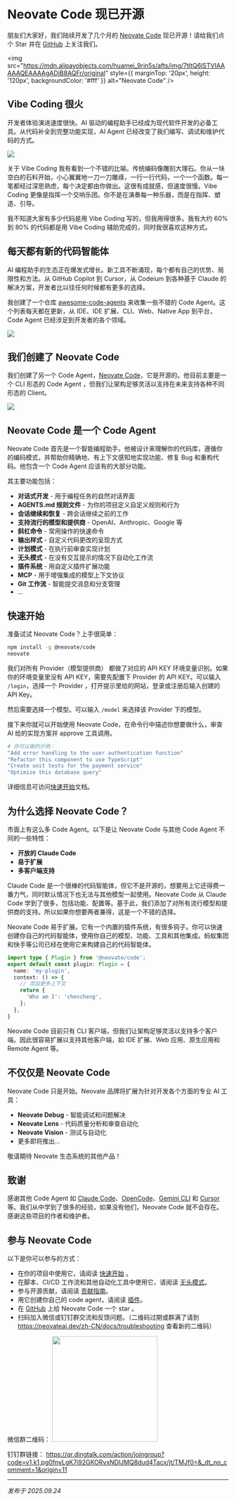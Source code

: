 # Neovate Code 现已开源

朋友们大家好，我们陆续开发了几个月的 [Neovate Code](https://github.com/neovateai/neovate-code) 现已开源！请给我们点个 Star 并在 [GitHub](https://github.com/neovateai/neovate-code) 上关注我们。

<img
  src="https://mdn.alipayobjects.com/huamei_9rin5s/afts/img/7tItQ6lSTVIAAAAAQEAAAAgADiB8AQFr/original"
  style={{ marginTop: '20px', height: '120px', backgroundColor: '#fff' }}
  alt="Neovate Code"
/>

## Vibe Coding 很火

开发者体验演进速度很快。AI 驱动的编程助手已经成为现代软件开发的必备工具。从代码补全到完整功能实现，AI Agent 已经改变了我们编写、调试和维护代码的方式。

![](https://mdn.alipayobjects.com/huamei_h9478t/afts/img/Bjb-TqtnHEEAAAAAgDAAAAgADhqBAQFr/original)

关于 Vibe Coding 我有看到一个不错的比喻。传统编码像雕刻大理石。你从一块空白的石料开始，小心翼翼地一刀一刀雕琢，一行一行代码，一个一个函数。每一笔都经过深思熟虑，每个决定都由你做出。这很有成就感，但速度很慢。Vibe Coding 更像是指挥一个交响乐团。你不是在演奏每一种乐器，而是在指挥、塑造、引导。

我不知道大家有多少代码是用 Vibe Coding 写的，但我用得很多。我有大约 60% 到 80% 的代码都是用 Vibe Coding 辅助完成的，同时我很喜欢这种方式。

## 每天都有新的代码智能体

AI 编程助手的生态正在爆发式增长。新工具不断涌现，每个都有自己的优势、局限性和方法。从 GitHub Copilot 到 Cursor，从 Codeium 到各种基于 Claude 的解决方案，开发者比以往任何时候都有更多的选择。

我创建了一个仓库 [awesome-code-agents](https://github.com/sorrycc/awesome-code-agents) 来收集一些不错的 Code Agent。这个列表每天都在更新，从 IDE、IDE 扩展、CLI、Web、Native App 到平台，Code Agent 已经涉足到开发者的各个领域。

![](https://mdn.alipayobjects.com/huamei_h9478t/afts/img/hIxIR4nMJLMAAAAAgBAAAAgADhqBAQFr/original)

## 我们创建了 Neovate Code

我们创建了另一个 Code Agent，[Neovate Code](https://github.com/neovateai/neovate-code)，它是开源的。他目前主要是一个 CLI 形态的 Code Agent ，但我们让架构足够灵活以支持在未来支持各种不同形态的 Client。

![](https://mdn.alipayobjects.com/huamei_h9478t/afts/img/e4-JQJpQLXoAAAAARNAAAAgADhqBAQFr/original)

## Neovate Code 是一个 Code Agent

Neovate Code 首先是一个智能编程助手。他被设计来理解你的代码库，遵循你的编码模式，并帮助你精确地、有上下文感知地实现功能、修复 Bug 和重构代码。他包含一个 Code Agent 应该有的大部分功能。

其主要功能包括：

- **对话式开发** - 用于编程任务的自然对话界面
- **AGENTS.md 规则文件** - 为你的项目定义自定义规则和行为
- **会话继续和恢复** - 跨会话继续之前的工作
- **支持流行的模型和提供商** - OpenAI、Anthropic、Google 等
- **斜杠命令** - 常用操作的快速命令
- **输出样式** - 自定义代码更改的呈现方式
- **计划模式** - 在执行前审查实现计划
- **无头模式** - 在没有交互提示的情况下自动化工作流
- **插件系统** - 用自定义插件扩展功能
- **MCP** - 用于增强集成的模型上下文协议
- **Git 工作流** - 智能提交消息和分支管理
- ...

## 快速开始

准备试试 Neovate Code？上手很简单：

```bash
npm install -g @neovate/code
neovate
```

我们对所有 Provider（模型提供商） 都做了对应的 API KEY 环境变量识别。如果你的环境变量里没有 API KEY，需要先配置下 Provider 的 API KEY。可以输入 `/login`，选择一个 Provider ，打开提示里给的网站，登录或注册后输入创建的 API Key。

然后需要选择一个模型。可以输入 `/model` 来选择该 Provider 下的模型。

接下来你就可以开始使用 Neovate Code，在命令行中描述你想要做什么，审查 AI 给的实现方案并 approve 工具调用。

```bash
# 你可以做的示例：
"Add error handling to the user authentication function"
"Refactor this component to use TypeScript"
"Create unit tests for the payment service"
"Optimize this database query"
```

详细信息可访问[快速开始](/zh-CN/docs/quickstart)文档。

## 为什么选择 Neovate Code？

市面上有这么多 Code Agent。以下是让 Neovate Code 与其他 Code Agent 不同的一些特性：

- **开放的 Claude Code**
- **易于扩展**
- **多客户端支持**

Claude Code 是一个很棒的代码智能体，但它不是开源的，想要用上它还得费一番力气，同时默认情况下也无法与其他模型一起使用。Neovate Code 从 Claude Code 学到了很多，包括功能、配置等。基于此，我们添加了对所有流行模型和提供商的支持。所以如果你想要两者兼得，这是一个不错的选择。

Neovate Code 易于扩展。它有一个内置的插件系统，有很多钩子。你可以快速创建你自己的代码智能体，使用你自己的模型、功能、工具和其他集成。蚂蚁集团和快手等公司已经在使用它来构建自己的代码智能体。

```ts
import type { Plugin } from '@neovate/code';
export default const plugin: Plugin = {
  name: 'my-plugin',
  context: () => {
    // 添加更多上下文
    return {
      'Who am I': 'chencheng',
    };
  },
}
```

Neovate Code 目前只有 CLI 客户端，但我们让架构足够灵活以支持多个客户端。因此很容易扩展以支持其他客户端，如 IDE 扩展、Web 应用、原生应用和 Remote Agent 等。

## 不仅仅是 Neovate Code

Neovate Code 只是开始。Neovate 品牌将扩展为针对开发各个方面的专业 AI 工具：

- **Neovate Debug** - 智能调试和问题解决
- **Neovate Lens** - 代码质量分析和审查自动化
- **Neovate Vision** - 测试与自动化
- 更多即将推出...

敬请期待 Neovate 生态系统的其他产品！

## 致谢

感谢其他 Code Agent 如 [Claude Code](https://github.com/anthropics/claude-code)、[OpenCode](https://github.com/sst/opencode)、[Gemini CLI](https://github.com/google-gemini/gemini-cli) 和 [Cursor](https://www.cursor.com/) 等。我们从中学到了很多的经验，如果没有他们，Neovate Code 就不会存在。感谢这些项目的作者和维护者。

## 参与 Neovate Code

以下是你可以参与的方式：

- 在你的项目中使用它，请阅读 [快速开始](/zh-CN/docs/quickstart) 。
- 在脚本、CI/CD 工作流和其他自动化工具中使用它，请阅读 [无头模式](/zh-CN/docs/headless)。
- 参与开源贡献，请阅读 [贡献指南](https://github.com/neovateai/neovate-code/blob/master/CONTRIBUTING.md)。
- 用它创建你自己的 code agent，请阅读 [插件](/zh-CN/docs/plugins)。
- 在 [GitHub](https://github.com/neovateai/neovate-code) 上给 Neovate Code 一个 star 。
- 扫码加入微信或钉钉群交流和反馈问题。（二维码过期或群满了请到 https://neovateai.dev/zh-CN/docs/troubleshooting 查看新的二维码）

微信群二维码：
<img src="https://mdn.alipayobjects.com/huamei_h9478t/afts/img/EvNRRqaQzMQAAAAAU3AAAAgADhqBAQFr/original" width="240" />

钉钉群链接：
https://qr.dingtalk.com/action/joingroup?code=v1,k1,pg0fnyLgK7i92GKORvxNDlJMQ8dud4Tacx/jt/TMJf0=&_dt_no_comment=1&origin=11

---

_发布于 2025.09.24_
